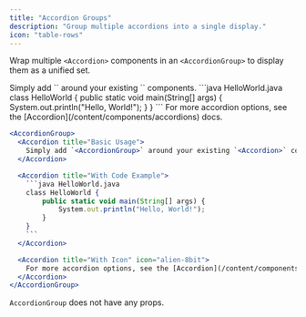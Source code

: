 ```yaml
---
title: "Accordion Groups"
description: "Group multiple accordions into a single display."
icon: "table-rows"
---
```


Wrap multiple `<Accordion>` components in an `<AccordionGroup>` to display them as a unified set.

<AccordionGroup>
  <Accordion title="Basic Usage">
    Simply add `<AccordionGroup>` around your existing `<Accordion>` components.
  </Accordion>

  <Accordion title="With Code Example" >
    ```java HelloWorld.java
    class HelloWorld {
        public static void main(String[] args) {
            System.out.println("Hello, World!");
        }
    }
    ```
  </Accordion>

  <Accordion title="With Icon" icon="alien-8bit">
    For more accordion options, see the [Accordion](/content/components/accordions) docs.
  </Accordion>
</AccordionGroup>

<RequestExample>

```jsx Accordion Group Example
<AccordionGroup>
  <Accordion title="Basic Usage">
    Simply add `<AccordionGroup>` around your existing `<Accordion>` components.
  </Accordion>

  <Accordion title="With Code Example">
    ```java HelloWorld.java
    class HelloWorld {
        public static void main(String[] args) {
            System.out.println("Hello, World!");
        }
    }
    ```
  </Accordion>

  <Accordion title="With Icon" icon="alien-8bit">
    For more accordion options, see the [Accordion](/content/components/accordions) docs.
  </Accordion>
</AccordionGroup>
```

</RequestExample>

`AccordionGroup` does not have any props.